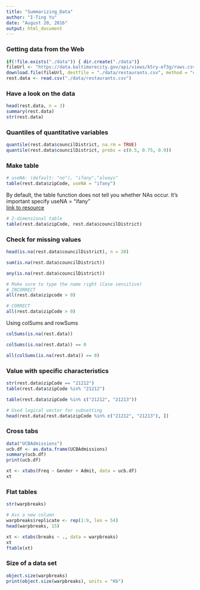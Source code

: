 ```yaml
---
title: "Summarizing_Data"
author: "I-Ting Yu"
date: "August 20, 2016"
output: html_document
---
```


### Getting data from the Web
```r
if(!file.exists("./data")) { dir.create("./data")}
fileUrl <- "https://data.baltimorecity.gov/api/views/k5ry-ef3g/rows.csv?accessType=DOWNLOAD"
download.file(fileUrl, destfile = "./data/restaurants.csv", method = "curl")
rest.data <- read.csv("./data/restaurants.csv")
```

### Have a look on the data
```r
head(rest.data, n = 3)
summary(rest.data)
str(rest.data)
```

### Quantiles of quantitative variables
```r
quantile(rest.data$councilDistrict, na.rm = TRUE)
quantile(rest.data$councilDistrict, probs = c(0.5, 0.75, 0.9))
```

### Make table
```r
# useNA: (default: "no"), "ifany","always"
table(rest.data$zipCode, useNA = "ifany")
```
By default, the table function does not tell you whether NAs occur. It's important specify useNA = "ifany"  
[link to resource](https://www.r-bloggers.com/r-function-of-the-day-table/)  

```r
# 2-dimensional table 
table(rest.data$zipCode, rest.data$councilDistrict)
```

### Check for missing values
```r
head(is.na(rest.data$councilDistrict), n = 20)

sum(is.na(rest.data$councilDistrict))

any(is.na(rest.data$councilDistrict))

# Make sure to type the name right (Case sensitive)
# INCORRECT
all(rest.data$zipcode > 0)

# CORRECT
all(rest.data$zipCode > 0)
```

Using colSums and rowSums
```r
colSums(is.na(rest.data))

colSums(is.na(rest.data)) == 0

all(colSums(is.na(rest.data)) == 0)

```

### Value with specific characteristics
```r
str(rest.data$zipCode == "21212")
table(rest.data$zipCode %in% "21212")

table(rest.data$zipCode %in% c("21212", "21213"))

# Used logical vector for subsetting
head(rest.data[rest.data$zipCode %in% c("21212", "21213"), ])
```

### Cross tabs
```r
data("UCBAdmissions")
ucb.df <- as.data.frame(UCBAdmissions)
summary(ucb.df)
print(ucb.df)

xt <- xtabs(Freq ~ Gender + Admit, data = ucb.df)
xt
```



### Flat tables

```r
str(warpbreaks)

# Ass a new column 
warpbreaks$replicate <- rep(1:9, len = 54)
head(warpbreaks, 15)

xt <- xtabs(breaks ~ ., data = warpbreaks)
xt
ftable(xt)
```

### Size of a data set
```r
object.size(warpbreaks)
print(object.size(warpbreaks), units = "Kb")
```


